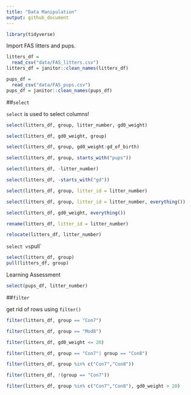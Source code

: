 ```yaml
---
title: "Data Manipulation"
output: github_document
---
```


```r
library(tidyverse)
```

Import FAS litters and pups.

```r
litters_df = 
  read_csv("data/FAS_litters.csv")
litters_df = janitor::clean_names(litters_df)

pups_df = 
  read_csv("data/FAS_pups.csv")
pups_df = janitor::clean_names(pups_df)
```

##`select`

`select` is used to select columns!

```r
select(litters_df, group, litter_number, gd0_weight)

select(litters_df, gd0_weight, group)

select(litters_df, group, gd0_weight:gd_of_birth)

select(litters_df, group, starts_with("pups"))

select(litters_df, -litter_number)

select(litters_df, -starts_with("gd"))

select(litters_df, group, litter_id = litter_number)

select(litters_df, group, litter_id = litter_number, everything())

select(litters_df, gd0_weight, everything())
```

```r
rename(litters_df, litter_id = litter_number)

relocate(litters_df, litter_number)
```

`select vs `pull`

```r
select(litters_df, group)
pull(litters_df, group)
```

Learning Assessment 

```r
select(pups_df, litter_number)
```


##`filter`

get rid of rows using `filter()`

```r
filter(litters_df, group == "Con7")

filter(litters_df, group == "Mod8")

filter(litters_df, gd0_weight <= 20)

filter(litters_df, group == "Con7"| group == "Con8")

filter(litters_df, group %in% c("Con7","Con8"))

filter(litters_df, !(group == "Con7"))

filter(litters_df, group %in% c("Con7","Con8"), gd0_weight > 20)
```


